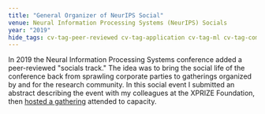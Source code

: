 ```yaml
---
title: "General Organizer of NeurIPS Social"
venue: Neural Information Processing Systems (NeurIPS) Socials
year: "2019"
hide_tags: cv-tag-peer-reviewed cv-tag-application cv-tag-ml cv-tag-compsust cv-tag-conference cv-tag-ethics cv-tag-safety
---
```

In 2019 the Neural Information Processing Systems conference added a peer-reviewed "socials track." The idea was to bring the social life of the conference back from sprawling corporate parties to gatherings organized by and for the research community. In this social event I submitted an abstract describing the event with my colleagues at the XPRIZE Foundation, then [hosted a gathering](https://nips.cc/Conferences/2019/Schedule?showEvent=15963) attended to capacity.
